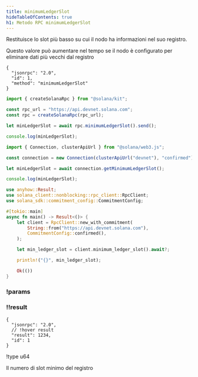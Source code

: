 ```yaml
---
title: minimumLedgerSlot
hideTableOfContents: true
h1: Metodo RPC minimumLedgerSlot
---
```


Restituisce lo slot più basso su cui il nodo ha informazioni nel suo registro.

<Callout type="info">
  Questo valore può aumentare nel tempo se il nodo è configurato per eliminare
  dati più vecchi dal registro
</Callout>

<APIMethod>

```jsonc !!request curl
{
  "jsonrpc": "2.0",
  "id": 1,
  "method": "minimumLedgerSlot"
}
```

```ts !!request title="Kit"
import { createSolanaRpc } from "@solana/kit";

const rpc_url = "https://api.devnet.solana.com";
const rpc = createSolanaRpc(rpc_url);

let minLedgerSlot = await rpc.minimumLedgerSlot().send();

console.log(minLedgerSlot);
```

```ts !!request title="web3.js"
import { Connection, clusterApiUrl } from "@solana/web3.js";

const connection = new Connection(clusterApiUrl("devnet"), "confirmed");

let minLedgerSlot = await connection.getMinimumLedgerSlot();

console.log(minLedgerSlot);
```

```rs !!request title="Rust"
use anyhow::Result;
use solana_client::nonblocking::rpc_client::RpcClient;
use solana_sdk::commitment_config::CommitmentConfig;

#[tokio::main]
async fn main() -> Result<()> {
    let client = RpcClient::new_with_commitment(
        String::from("https://api.devnet.solana.com"),
        CommitmentConfig::confirmed(),
    );

    let min_ledger_slot = client.minimum_ledger_slot().await?;

    println!("{}", min_ledger_slot);

    Ok(())
}
```

### !params

### !!result

```jsonc !response
{
  "jsonrpc": "2.0",
  // !hover result
  "result": 1234,
  "id": 1
}
```

!type u64

Il numero di slot minimo del registro

</APIMethod>
